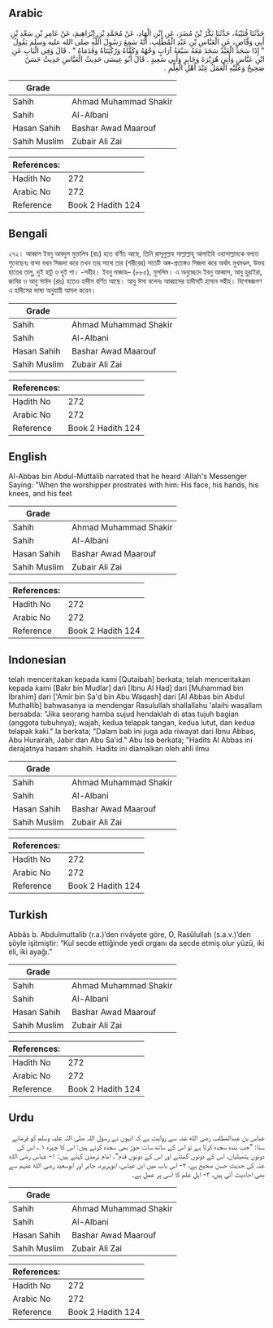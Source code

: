 ## Arabic


<div dir="rtl" lang="ar" style={{fontSize:'larger',backgroundColor:'#f8f9fa',padding:20}}>
حَدَّثَنَا قُتَيْبَةُ، حَدَّثَنَا بَكْرُ بْنُ مُضَرَ، عَنِ ابْنِ الْهَادِ، عَنْ مُحَمَّدِ بْنِ إِبْرَاهِيمَ، عَنْ عَامِرِ بْنِ سَعْدِ بْنِ أَبِي وَقَّاصٍ، عَنِ الْعَبَّاسِ بْنِ عَبْدِ الْمُطَّلِبِ، أَنَّهُ سَمِعَ رَسُولَ اللَّهِ صلى الله عليه وسلم يَقُولُ ‏ "‏ إِذَا سَجَدَ الْعَبْدُ سَجَدَ مَعَهُ سَبْعَةُ آرَابٍ وَجْهُهُ وَكَفَّاهُ وَرُكْبَتَاهُ وَقَدَمَاهُ ‏"‏ ‏.‏ قَالَ وَفِي الْبَابِ عَنِ ابْنِ عَبَّاسٍ وَأَبِي هُرَيْرَةَ وَجَابِرٍ وَأَبِي سَعِيدٍ ‏.‏ قَالَ أَبُو عِيسَى حَدِيثُ الْعَبَّاسِ حَدِيثٌ حَسَنٌ صَحِيحٌ وَعَلَيْهِ الْعَمَلُ عِنْدَ أَهْلِ الْعِلْمِ ‏.‏
</div>
<div style={{backgroundColor:'#f8f9fa',padding:20, marginBottom: 10}}><table> <thead> <tr> <th>Grade</th> <th></th> </tr> </thead> <tbody> <tr><td>Sahih</td><td>Ahmad Muhammad Shakir</td></tr><tr><td>Sahih</td><td>Al-Albani</td></tr><tr><td>Hasan Sahih</td><td>Bashar Awad Maarouf</td></tr><tr><td>Sahih Muslim</td><td>Zubair Ali Zai</td></tr></tbody></table><table> <thead> <tr> <th>References:</th> <th></th> </tr> </thead> <tbody><tr><td>Hadith No</td><td>272</td></tr><tr><td>Arabic No</td><td>272</td></tr><tr><td>Reference</td><td>Book 2 Hadith 124</td></tr></tbody></table></div>

## Bengali


<div dir="ltr" lang="bn" style={{fontSize:'larger',backgroundColor:'#f8f9fa',padding:20}}>
২৭২। আব্বাস ইবনু আবদুল মুত্তালিব (রাঃ) হতে বর্ণিত আছে, তিনি রাসূলুল্লাহ সাল্লাল্লাহু আলাইহি ওয়াসাল্লামকে বলতে শুনেছেনঃ বান্দা যখন সিজদা করে তখন তার সাথে তার (শরীরের) সাতটি অঙ্গ-প্রত্যঙ্গও সিজদা করে অর্থাৎ মুখমণ্ডল, উভয় হাতের তালু, দুই হাটু ও দুই পা। -সহীহ। ইবনু মাজাহ– (৮৮৫), মুসলিম। এ অনুচ্ছেদে ইবনু আব্বাস, আবু হুরাইরা, জাবির ও আবু সাঈদ (রাঃ) হতেও হাদীস বর্ণিত আছে। আবু ঈসা বলেনঃ আব্বাসের হাদীসটি হাসান সহীহ। বিশেষজ্ঞগণ এ হাদীসের ভাষ্য অনুযায়ী আমল করেন।
</div>
<div style={{backgroundColor:'#f8f9fa',padding:20, marginBottom: 10}}><table> <thead> <tr> <th>Grade</th> <th></th> </tr> </thead> <tbody> <tr><td>Sahih</td><td>Ahmad Muhammad Shakir</td></tr><tr><td>Sahih</td><td>Al-Albani</td></tr><tr><td>Hasan Sahih</td><td>Bashar Awad Maarouf</td></tr><tr><td>Sahih Muslim</td><td>Zubair Ali Zai</td></tr></tbody></table><table> <thead> <tr> <th>References:</th> <th></th> </tr> </thead> <tbody><tr><td>Hadith No</td><td>272</td></tr><tr><td>Arabic No</td><td>272</td></tr><tr><td>Reference</td><td>Book 2 Hadith 124</td></tr></tbody></table></div>

## English


<div dir="ltr" lang="en" style={{fontSize:'larger',backgroundColor:'#f8f9fa',padding:20}}>
Al-Abbas bin Abdul-Muttalib narrated that he heard :Allah's Messenger Saying: "When the worshipper prostrates with him: His face, his hands, his knees, and his feet
</div>
<div style={{backgroundColor:'#f8f9fa',padding:20, marginBottom: 10}}><table> <thead> <tr> <th>Grade</th> <th></th> </tr> </thead> <tbody> <tr><td>Sahih</td><td>Ahmad Muhammad Shakir</td></tr><tr><td>Sahih</td><td>Al-Albani</td></tr><tr><td>Hasan Sahih</td><td>Bashar Awad Maarouf</td></tr><tr><td>Sahih Muslim</td><td>Zubair Ali Zai</td></tr></tbody></table><table> <thead> <tr> <th>References:</th> <th></th> </tr> </thead> <tbody><tr><td>Hadith No</td><td>272</td></tr><tr><td>Arabic No</td><td>272</td></tr><tr><td>Reference</td><td>Book 2 Hadith 124</td></tr></tbody></table></div>

## Indonesian


<div dir="ltr" lang="id" style={{fontSize:'larger',backgroundColor:'#f8f9fa',padding:20}}>
telah menceritakan kepada kami [Qutaibah] berkata; telah menceritakan kepada kami [Bakr bin Mudlar] dari [Ibnu Al Had] dari [Muhammad bin Ibrahim] dari ['Amir bin Sa'd bin Abu Waqash] dari [Al Abbas bin Abdul Muthallib] bahwasanya ia mendengar Rasulullah shallallahu 'alaihi wasallam bersabda: "Jika seorang hamba sujud hendaklah di atas tujuh bagian (anggota tubuhnya); wajah, kedua telapak tangan, kedua lutut, dan kedua telapak kaki." Ia berkata; "Dalam bab ini juga ada riwayat dari Ibnu Abbas, Abu Hurairah, Jabir dan Abu Sa'id." Abu Isa berkata; "Hadits Al Abbas ini derajatnya hasam shahih. Hadits ini diamalkan oleh ahli ilmu
</div>
<div style={{backgroundColor:'#f8f9fa',padding:20, marginBottom: 10}}><table> <thead> <tr> <th>Grade</th> <th></th> </tr> </thead> <tbody> <tr><td>Sahih</td><td>Ahmad Muhammad Shakir</td></tr><tr><td>Sahih</td><td>Al-Albani</td></tr><tr><td>Hasan Sahih</td><td>Bashar Awad Maarouf</td></tr><tr><td>Sahih Muslim</td><td>Zubair Ali Zai</td></tr></tbody></table><table> <thead> <tr> <th>References:</th> <th></th> </tr> </thead> <tbody><tr><td>Hadith No</td><td>272</td></tr><tr><td>Arabic No</td><td>272</td></tr><tr><td>Reference</td><td>Book 2 Hadith 124</td></tr></tbody></table></div>

## Turkish


<div dir="ltr" lang="tr" style={{fontSize:'larger',backgroundColor:'#f8f9fa',padding:20}}>
Abbâs b. Abdulmuttalib (r.a.)’den rivâyete göre, O, Rasûlullah (s.a.v.)’den şöyle işitmiştir: “Kul secde ettiğinde yedi organı da secde etmiş olur yüzü, iki eli, iki ayağı.”
</div>
<div style={{backgroundColor:'#f8f9fa',padding:20, marginBottom: 10}}><table> <thead> <tr> <th>Grade</th> <th></th> </tr> </thead> <tbody> <tr><td>Sahih</td><td>Ahmad Muhammad Shakir</td></tr><tr><td>Sahih</td><td>Al-Albani</td></tr><tr><td>Hasan Sahih</td><td>Bashar Awad Maarouf</td></tr><tr><td>Sahih Muslim</td><td>Zubair Ali Zai</td></tr></tbody></table><table> <thead> <tr> <th>References:</th> <th></th> </tr> </thead> <tbody><tr><td>Hadith No</td><td>272</td></tr><tr><td>Arabic No</td><td>272</td></tr><tr><td>Reference</td><td>Book 2 Hadith 124</td></tr></tbody></table></div>

## Urdu


<div dir="rtl" lang="ur" style={{fontSize:'larger',backgroundColor:'#f8f9fa',padding:20}}>
عباس بن عبدالمطلب رضی الله عنہ سے روایت ہے کہ انہوں نے رسول اللہ صلی اللہ علیہ وسلم کو فرماتے سنا: ”جب بندہ سجدہ کرتا ہے تو اس کے ساتھ سات جوڑ بھی سجدہ کرتے ہیں: اس کا چہرہ ۱؎ اس کی دونوں ہتھیلیاں، اس کے دونوں گھٹنے اور اس کے دونوں قدم“۔ امام ترمذی کہتے ہیں: ۱- عباس رضی الله عنہ کی حدیث حسن صحیح ہے، ۲- اس باب میں ابن عباس، ابوہریرہ، جابر اور ابوسعید رضی الله عنہم سے بھی احادیث آئی ہیں، ۳- اہل علم کا اسی پر عمل ہے۔
</div>
<div style={{backgroundColor:'#f8f9fa',padding:20, marginBottom: 10}}><table> <thead> <tr> <th>Grade</th> <th></th> </tr> </thead> <tbody> <tr><td>Sahih</td><td>Ahmad Muhammad Shakir</td></tr><tr><td>Sahih</td><td>Al-Albani</td></tr><tr><td>Hasan Sahih</td><td>Bashar Awad Maarouf</td></tr><tr><td>Sahih Muslim</td><td>Zubair Ali Zai</td></tr></tbody></table><table> <thead> <tr> <th>References:</th> <th></th> </tr> </thead> <tbody><tr><td>Hadith No</td><td>272</td></tr><tr><td>Arabic No</td><td>272</td></tr><tr><td>Reference</td><td>Book 2 Hadith 124</td></tr></tbody></table></div>